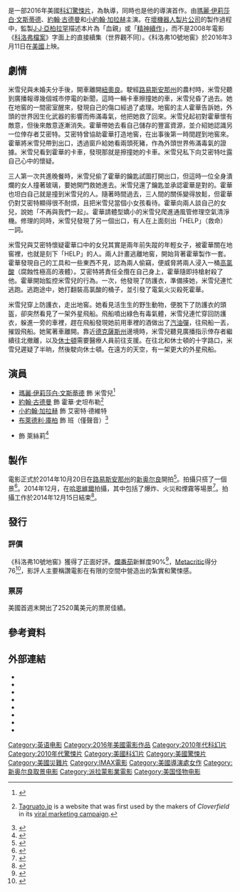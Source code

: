 {{noteTA
|G1=Show
|G2=Movie
|G3=地名
|T=zh-tw:科洛弗10號地窖;zh-cn:科洛弗道10号;zh-hk:末世街10號;
|1=zh-tw:科洛弗10號地窖;zh-cn:科洛弗道10号;zh-hk:末世街10號;
|2=zh-tw:J·J·亞柏拉罕;zh-cn:J·J·艾布拉姆斯;zh-hk:J·J·艾布斯;
|3=zh-tw:約翰·古德曼;zh-cn:约翰·古德曼;zh-hk:尊·古曼;
|4=zh-tw:布萊德利·庫柏;zh-cn:布莱德利·库珀;zh-hk:畢列·谷巴;
|5=zh-hk:末世悖論;zh-tw:科洛弗悖論;zh-cn:科洛弗悖论;
|6=zh-hk:美雪;zh-tw:米雪兒;
|7=zh-hk:侯活;zh-tw:霍華;
|8=zh-hk:埃文;zh-tw:艾密特;
}}
{{Infobox film
| name           = 科洛弗10號地窖
| original_name  = ''{{lang|en|10 Cloverfield Lane}}''
| image          = 10 Cloverfield Lane Poster.jpg
| caption        = 電影海報
| director       = {{link-en|丹·崔克坦伯格|Dan Trachtenberg}}
| producer       = {{plainlist|
* [[J·J·亞柏拉罕|J·J·亞柏拉罕]]
* Lindsey Weber
}}
| screenplay     = {{plainlist|
* Josh Campbell
* Matt Stuecken
* [[達米恩·查澤雷|達米恩·查澤雷]]
}}
| story          = {{plainlist|
* Josh Campbell
* Matt Stuecken
}}
| starring       = {{plainlist|
* [[瑪麗·伊莉莎白·文斯蒂德|瑪麗·伊莉莎白·文斯蒂德]]
* [[約翰·古德曼|約翰·古德曼]]
* [[小約翰·加拉赫|小約翰·加拉赫]]
}}
| music          = {{link-en|貝爾·麥奎利|Bear McCreary}}
| cinematography = Jeff Cutter
| editing        = Stefan Grube
| studio         = [[壞機器人製片公司|壞機器人製片公司]]
| distributor    = [[派拉蒙影業|派拉蒙影業]]
| released       = {{film date|2016|3|11|美國|2016|4|1|臺灣}}
| runtime        = 103分鐘
| country        = {{USA}}
| language       = 英語
| budget         = 1500萬美元
| gross          = 1.1億美元
| preceded_by    = 《[[科洛弗檔案|科洛弗檔案]]》
| followed_by    = 《[[科洛弗悖論|科洛弗悖論]]》
| cn_name        = 科洛弗道10号
| hk_name        = 末世街10號
| tw_name        = 科洛弗10號地窖
}}
{{作品名稱|name=''10 Cloverfield Lane''|hk=末世街10號|tw=科洛弗10號地窖|cn=科洛弗道10号}}是一部2016年美國[[科幻片|科幻]][[驚悚片|驚悚片]]，為{{link-en|丹·崔克坦伯格|Dan Trachtenberg}}執導，同時也是他的導演首作。由[[瑪麗·伊莉莎白·文斯蒂德|瑪麗·伊莉莎白·文斯蒂德]]、[[約翰·古德曼|約翰·古德曼]]和[[小約翰·加拉赫|小約翰·加拉赫]]主演。在[[壞機器人製片公司|壞機器人製片公司]]的製作過程中，監製[[J·J·亞柏拉罕|J·J·亞柏拉罕]]描述本片為「血親」或「[[精神續作|精神續作]]」，而不是2008年電影《[[科洛弗檔案|科洛弗檔案]]》字面上的直接續集（世界觀不同）。《科洛弗10號地窖》於2016年3月11日在[[美國|美國]]上映。

==劇情==
米雪兒與未婚夫分手後，開車離開[[紐奧良|紐奧良]]。駛經[[路易斯安那州|路易斯安那州]]的農村時，米雪兒聽到廣播報導幾個城市停電的新聞，這時一輛卡車擦撞她的車，米雪兒昏了過去。她在地窖的一間密室醒來，發現自己的傷口經過了處理。地窖的主人霍華告訴她，外頭的世界因生化武器的影響而佈滿毒氣，他把她救了回來。米雪兒起初對霍華懷有敵意，但後來敵意逐漸消失。霍華帶她去看自己儲存的豐富資源，並介紹她認識另一位倖存者艾密特。艾密特曾協助霍華打造地窖，在出事後第一時間趕到地窖來。霍華將米雪兒帶到出口，透過窗戶給她看兩頭死豬，作為外頭世界佈滿毒氣的證據。米雪兒看到霍華的卡車，發現那就是擦撞她的卡車。米雪兒私下向艾密特吐露自己心中的懷疑。

三人第一次共進晚餐時，米雪兒偷了霍華的鑰匙試圖打開出口，但這時一位全身潰爛的女人撞著玻璃，要她開門救她進去。米雪兒還了鑰匙並承認霍華是對的。霍華也坦白自己就是撞到米雪兒的人。隨著時間過去，三人間的關係變得放鬆，但霍華仍對艾密特顯得很不耐煩，且把米雪兒當個小女孩看待。霍華向兩人談自己的女兒，說她「不再與我們一起」。霍華請體型嬌小的米雪兒爬進通風管修理空氣清淨機。修理的同時，米雪兒發現了另一個出口，有人在上面刻出「HELP」（救命）一詞。

米雪兒與艾密特懷疑霍華口中的女兒其實是兩年前失蹤的年輕女子，被霍華關在地窖裡，也就是刻下「HELP」的人。兩人計畫逃離地窖，開始背著霍華製作一套{{link-en|防護衣|Hazmat suit}}。霍華發現自己的工具和一些東西不見，認為兩人偷竊，便威脅將兩人浸入一桶[[高氯酸|高氯酸]]（腐蝕性極高的液體）。艾密特將責任全攬在自己身上，霍華隨即持槍射殺了他。霍華開始監控米雪兒的行為。一次，他發現了防護衣，準備揍她，米雪兒連忙逃跑。逃跑途中，她打翻裝高氯酸的桶子，並引發了電氣火災殺死霍華。

米雪兒穿上防護衣，走出地窖。她看見活生生的野生動物，便脫下了防護衣的頭盔，卻突然看見了一架外星飛船。飛船噴出綠色有毒氣體，米雪兒連忙穿回防護衣，躲進一旁的車裡，趕在飛船發現她前用車裡的酒做出了[[燃燒瓶|汽油彈]]，往飛船一丟，摧毀飛船。她駕著車離開。靠近[[德克薩斯州|德克薩斯州]]邊境時，米雪兒聽見廣播指示倖存者繼續往北撤離，以及[[休士頓|休士頓]]需要醫療人員前往支援。在往北和休士頓的十字路口，米雪兒遲疑了半晌，然後駛向休士頓。在遠方的天空，有一架更大的外星飛船。

==演員==
* [[瑪麗·伊莉莎白·文斯蒂德|瑪麗·伊莉莎白·文斯蒂德]] 飾 米雪兒<ref name="empire">{{cite web|url=http://www.empireonline.com/movies/features/jj-abrams-talks-10-cloverfield-lane-secrets/|title=Exclusive: J.J. Abrams talks 10 Cloverfield Lane|author=Emma Thrower|work=Empire|accessdate=2016-02-26|archive-date=2016-03-25|archive-url=https://web.archive.org/web/20160325115254/http://www.empireonline.com/movies/features/jj-abrams-talks-10-cloverfield-lane-secrets/|dead-url=no}}</ref>
* [[約翰·古德曼|約翰·古德曼]] 飾 霍華·史坦布勒<ref name="tagruato">{{cite web |url=http://tagruato.jp/employee_of_the_month_2016_february.php |title=Tagruato Corporation - Employees of the Month: February 2016 |accessdate=2016-02-10 |deadurl=yes |archiveurl=https://web.archive.org/web/20160210215047/http://tagruato.jp/employee_of_the_month_2016_february.php |archivedate=2016年2月10日 }} [http://www.tagruato.jp/ Tagruato.jp]  {{webarchive|url=https://web.archive.org/web/20080215075036/http://www.tagruato.jp/ |date=2008-02-15 }} is a website that was first used by the makers of ''Cloverfield'' in its [[Cloverfield#Viral_tie-ins|viral marketing campaign]].</ref>
* [[小約翰·加拉赫|小約翰·加拉赫]] 飾 艾密特·德維特
* [[布萊德利·庫柏|布萊德利·庫柏]] 飾 班（僅聲音）<ref name="cinemablend">{{cite web|url=http://www.cinemablend.com/new/How-Bradley-Cooper-Scored-Mystery-Role-10-Cloverfield-Lane-116767.html|title=How 10 Cloverfield Lane Landed An A-Lister For A Mystery Cameo|work=cinemablend.com|accessdate=2016-03-08|archive-date=2016-03-25|archive-url=https://web.archive.org/web/20160325232832/http://www.cinemablend.com/new/How-Bradley-Cooper-Scored-Mystery-Role-10-Cloverfield-Lane-116767.html|dead-url=no}}</ref>
* {{link-en|蘇珊·克萊兒|Suzanne Cryer}} 飾 萊絲莉<ref>{{cite web|work=IMBD|title=Cast List|url=http://www.imdb.com/title/tt1179933/|accessdate=2016-03-17|archive-date=2016-04-02|archive-url=https://web.archive.org/web/20160402071332/http://www.imdb.com/title/tt1179933/|dead-url=no}}</ref>

==製作==
電影正式於2014年10月20日在[[路易斯安那州|路易斯安那州]]的[[新奥尔良|新奥尔良]]開拍<ref name="projectcasting">{{cite news |title=Bad Robot’s 'Valencia' Starring John Goodman Now Filming and Hiring Crew in New Orleans |url=http://www.projectcasting.com/news/bad-robots-valencia-starring-john-goodman-now-filming-and-hiring-crew-in-new-orleans/ |accessdate=2015-11-25 |publisher=projectcasting.com |date=2014-09-26 |archive-date=2020-11-06 |archive-url=https://web.archive.org/web/20201106134324/https://www.projectcasting.com/news/bad-robots-valencia-starring-john-goodman-now-filming-and-hiring-crew-in-new-orleans/ |dead-url=no }}</ref>。拍攝只搭了一個景<ref name="empire2">{{cite web|url=http://www.empireonline.com/movies/features/10-cloverfield-lane-director-dan-trachtenberg-bad-robot-fan-theories/|title=10 Cloverfield Lane director Dan Trachtenberg on Bad Robot and fan theories|author=Emma Thrower|work=Empire|accessdate=2016-03-02|archive-date=2020-11-08|archive-url=https://web.archive.org/web/20201108163908/https://www.empireonline.com/movies/features/10-cloverfield-lane-director-dan-trachtenberg-bad-robot-fan-theories/|dead-url=no}}</ref>。2014年12月，在[[哈恩維爾_(路易斯安那州)|哈恩維爾]]拍攝，其中包括了爆炸、火災和煙霧等場景<ref>{{cite web|url=http://www.heraldguide.com/details.php?id=15037|title='Explosive' thriller set to rock Hahnville|first=Jonathan|last=Menard|work=St. Charles Herald-Guide|date=2014-12-01|accessdate=2016-01-18|archive-date=2017-09-13|archive-url=https://web.archive.org/web/20170913044944/http://www.heraldguide.com/details.php?id=15037|dead-url=yes}}</ref>。拍攝工作於2014年12月15日結束<ref>{{cite news|title=On The Set, - Box Office ... Abrams Wraps The Cellar, Tom Hiddleston Finishes I Saw the Light & More|url=http://www.ssninsider.com/on-the-set-for-121514-jj-abrams-wraps-the-cellar-tom-hiddleston-finishes-i-saw-the-light-more/|accessdate=2014-12-16|publisher=ssninsider.com|date=2014-12-15|deadurl=yes|archiveurl=https://web.archive.org/web/20150924105339/http://www.ssninsider.com/on-the-set-for-121514-jj-abrams-wraps-the-cellar-tom-hiddleston-finishes-i-saw-the-light-more/|archivedate=2015年9月24日}}</ref>。

==發行==
===評價===
《科洛弗10號地窖》獲得了正面好評。[[爛番茄|爛番茄]]新鮮度90%<ref>{{cite web |url=http://www.rottentomatoes.com/m/10_cloverfield_lane/ |title=10 Cloverfield Lane (2016) |website=Rotten Tomatoes |accessdate=2016-03-10 |archive-date=2016-03-30 |archive-url=https://web.archive.org/web/20160330213456/http://www.rottentomatoes.com/m/10_cloverfield_lane/ |dead-url=no }}</ref>，[[Metacritic|Metacritic]]得分76<ref>{{cite web |url=http://www.metacritic.com/movie/10-cloverfield-lane |title=10 Cloverfield Lane reviews |website=Metacritic |accessdate=2016-03-10 |archive-date=2016-03-30 |archive-url=https://web.archive.org/web/20160330054151/http://www.metacritic.com/movie/10-cloverfield-lane |dead-url=no }}</ref>，影評人主要稱讚電影在有限的空間中營造出的紮實和驚悚感。

===票房===
美國首週末開出了2520萬美元的票房佳績。

==參考資料==
{{Reflist|30em}}

==外部連結==
* {{official website|http://www.10cloverfieldlane.com/}}
* {{Watch Netflix|80082850|科洛弗道10号}}
* {{IMDb title|1179933}}
* {{Mojo title|badrobot2016}}
* {{rotten-tomatoes|10_cloverfield_lane}}
* {{metacritic film|10-cloverfield-lane}}
* {{amg movie|647040}}
* {{douban}}

{{科洛弗}}
{{J·J·艾布拉姆斯}}
{{Damien Chazelle}}
{{DEFAULTSORT:10 Cloverfield Lane}}
[[Category:英语电影|Category:英语电影]]
[[Category:2016年美國電影作品|Category:2016年美國電影作品]]
[[Category:2010年代科幻片|Category:2010年代科幻片]]
[[Category:2010年代驚悚片|Category:2010年代驚悚片]]
[[Category:美國科幻片|Category:美國科幻片]]
[[Category:美國驚悚片|Category:美國驚悚片]]
[[Category:美國災難片|Category:美國災難片]]
[[Category:IMAX電影|Category:IMAX電影]]
[[Category:美國導演處女作|Category:美國導演處女作]]
[[Category:新奥尔良取景电影|Category:新奥尔良取景电影]]
[[Category:派拉蒙影業電影|Category:派拉蒙影業電影]]
[[Category:美国怪物电影|Category:美国怪物电影]]